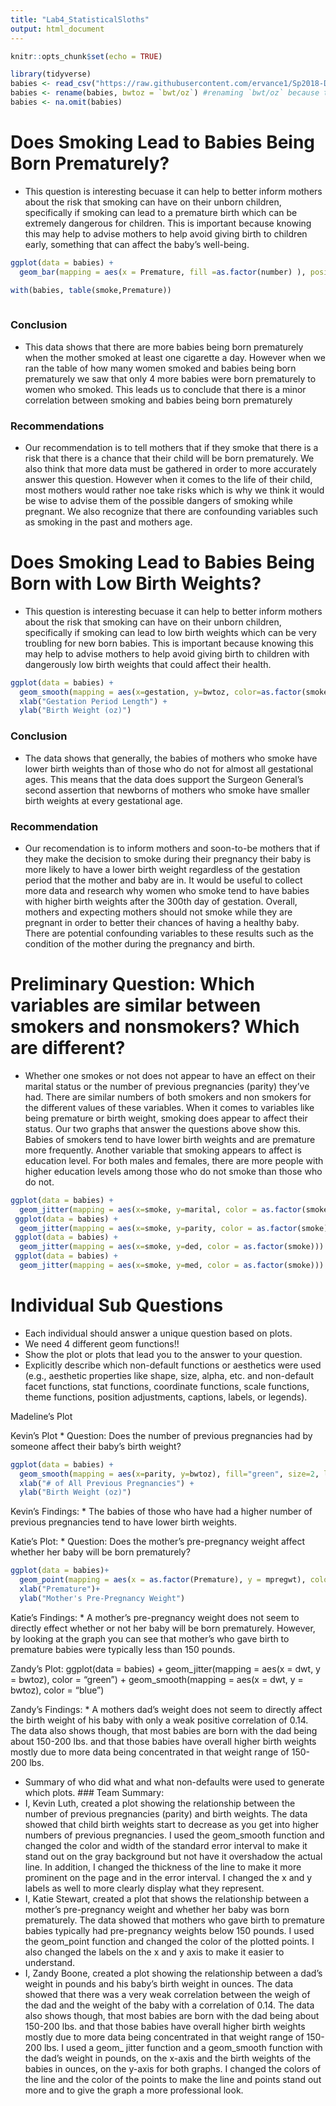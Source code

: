 ```yaml
---
title: "Lab4_StatisticalSloths"
output: html_document
---
```


```r
knitr::opts_chunk$set(echo = TRUE)
```

```r
library(tidyverse)
babies <- read_csv("https://raw.githubusercontent.com/ervance1/Sp2018-Data-Science-repo/master/babies2a.dat")
babies <- rename(babies, bwtoz = `bwt/oz`) #renaming `bwt/oz` because the "/" sign requires special care
babies <- na.omit(babies)
```

# Does Smoking Lead to Babies Being Born Prematurely? 
* This question is interesting becuase it can help to better inform mothers about the risk that smoking can have on their unborn children, specifically if smoking can lead to a premature birth which can be extremely dangerous for children. This is important because knowing this may help to advise mothers to help avoid giving birth to children early, something that can affect the baby's well-being. 

```r
ggplot(data = babies) + 
  geom_bar(mapping = aes(x = Premature, fill =as.factor(number) ), position = "fill")

with(babies, table(smoke,Premature))
  
```
### Conclusion
* This data shows that there are more babies being born prematurely when the mother smoked at least one cigarette a day. However when we ran the table of how many women smoked and babies being born prematurely we saw that only 4 more babies were born prematurely to women who smoked. This leads us to conclude that there is a minor correlation between smoking and babies being born prematurely 

### Recommendations
*  Our recommendation is to tell mothers that if they smoke that there is a risk that there is a chance that their child will be born prematurely. We also think that more data must be gathered in order to more accurately answer this question. However when it comes to the life of their child, most mothers would rather noe take risks which is why we think it would be wise to advise them of the possible dangers of smoking while pregnant. We also recognize that there are confounding variables such as smoking in the past and mothers age.


# Does Smoking Lead to Babies Being Born with Low Birth Weights?
* This question is interesting becuase it can help to better inform mothers about the risk that smoking can have on their unborn children, specifically if smoking can lead to low birth weights which can be very troubling for new born babies. This is important because knowing this may help to advise mothers to help avoid giving birth to children with dangerously low birth weights that could affect their health. 

```r
ggplot(data = babies) + 
  geom_smooth(mapping = aes(x=gestation, y=bwtoz, color=as.factor(smoke)), se=FALSE) + 
  xlab("Gestation Period Length") + 
  ylab("Birth Weight (oz)")
```
### Conclusion
* The data shows that generally, the babies of mothers who smoke have lower birth weights than of those who do not for almost all gestational ages. This means that the data does support the Surgeon General's second assertion that newborns of mothers who smoke have smaller birth weights at every gestational age. 

### Recommendation
* Our recomendation is to inform mothers and soon-to-be mothers that if they make the decision to smoke during their pregnancy their baby is more likely to have a lower birth weight regardless of the gestation period that the mother and baby are in. It would be useful to collect more data and research why women who smoke tend to have babies with higher birth weights after the 300th day of gestation. Overall, mothers and expecting mothers should not smoke while they are pregnant in order to better their chances of having a healthy baby. There are potential confounding variables to these results such as the condition of the mother during the pregnancy and birth.

# Preliminary Question: Which variables are similar between smokers and nonsmokers? Which are different?
* Whether one smokes or not does not appear to have an effect on their marital status or the number of previous pregnancies (parity) they've had. There are similar numbers of both smokers and non smokers for the different values of these variables. When it comes to variables like being premature or birth weight, smoking does appear to affect their status. Our two graphs that answer the questions above show this. Babies of smokers tend to have lower birth weights and are premature more frequently. Another variable that smoking appears to affect is education level. For both males and females, there are more people with higher education levels among those who do not smoke than those who do not.
```r
ggplot(data = babies) + 
  geom_jitter(mapping = aes(x=smoke, y=marital, color = as.factor(smoke)))
 ggplot(data = babies) + 
  geom_jitter(mapping = aes(x=smoke, y=parity, color = as.factor(smoke)))
 ggplot(data = babies) + 
  geom_jitter(mapping = aes(x=smoke, y=ded, color = as.factor(smoke)))
 ggplot(data = babies) + 
  geom_jitter(mapping = aes(x=smoke, y=med, color = as.factor(smoke)))
```


# Individual Sub Questions 

- Each individual should answer a unique question based on plots.
- We need 4 different geom functions!! 
- Show the plot or plots that lead you to the answer to your question. 
- Explicitly describe which non-default functions or aesthetics were used (e.g., aesthetic properties like shape, size, alpha, etc. and non-default facet functions, stat functions, coordinate functions, scale functions, theme functions, position adjustments, captions, labels, or legends).

Madeline's Plot 


Kevin's Plot
* Question: Does the number of previous pregnancies had by someone affect their baby's birth weight?
```r
ggplot(data = babies) + 
  geom_smooth(mapping = aes(x=parity, y=bwtoz), fill="green", size=2, level=0.85) + 
  xlab("# of All Previous Pregnancies") + 
  ylab("Birth Weight (oz)")
```
Kevin's Findings: 
* The babies of those who have had a higher number of previous pregnancies tend to have lower birth weights.


Katie's Plot:
* Question: Does the mother's pre-pregnancy weight affect whether her baby will be born prematurely?
```r
ggplot(data = babies)+
  geom_point(mapping = aes(x = as.factor(Premature), y = mpregwt), color = "blue")+
  xlab("Premature")+
  ylab("Mother's Pre-Pregnancy Weight")
```
Katie's Findings:
* A mother's pre-pregnancy weight does not seem to directly effect whether or not her baby will be born prematurely. However, by looking at the graph you can see that mother's who gave birth to premature babies were typically less than 150 pounds.


Zandy's Plot:
ggplot(data = babies) +
  geom_jitter(mapping = aes(x = dwt, y = bwtoz), color = "green") +
  geom_smooth(mapping = aes(x = dwt, y = bwtoz), color = "blue")
  
Zandy's Findings:
* A mothers dad's weight does not seem to directly affect the birth weight of his baby with only a weak positive correlation of 0.14. The data also shows though, that most babies are born with the dad being about 150-200 lbs. and that those babies have overall higher birth weights mostly due to more data being concentrated in that weight range of 150-200 lbs.

* Summary of who did what and what non-defaults were used to generate which plots.
### Team Summary:
* I, Kevin Luth, created a plot showing the relationship between the number of previous pregnancies (parity) and birth weights. The data showed that child birth weights start to decrease as you get into higher numbers of previous pregnancies. I used the geom_smooth function and changed the color and width of the standard error interval to make it stand out on the gray background but not have it overshadow the actual line. In addition, I changed the thickness of the line to make it more prominent on the page and in the error interval. I changed the x and y labels as well to more clearly display what they represent.
* I, Katie Stewart, created a plot that shows the relationship between a mother's pre-pregnancy weight and whether her baby was born prematurely. The data showed that mothers who gave birth to premature babies typically had pre-pregnancy weights below 150 pounds. I used the geom_point function and changed the color of the plotted points. I also changed the labels on the x and y axis to make it easier to understand. 
* I, Zandy Boone, created a plot showing the relationship between a dad's weight in pounds and his baby's birth weight in ounces. The data showed that there was a very weak correlation between the weigh of the dad and the weight of the baby with a correlation of 0.14. The data also shows though, that most babies are born with the dad being about 150-200 lbs. and that those babies have overall higher birth weights mostly due to more data being concentrated in that weight range of 150-200 lbs. I used a geom_ jitter function and a geom_smooth function with the dad's weight in pounds,  on the x-axis and the birth weights of the babies in ounces, on the y-axis for both graphs. I changed the colors of the line and the color of the points to make the line and points stand out more and to give the graph a more professional look.



